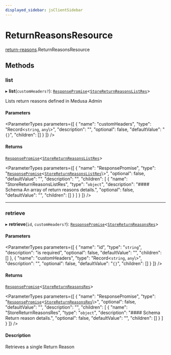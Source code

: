 ```yaml
---
displayed_sidebar: jsClientSidebar
---
```



# ReturnReasonsResource

[return-reasons](../../modules/return_reasons.mdx).ReturnReasonsResource

## Methods

### list

▸ **list**(`customHeaders?`): [`ResponsePromise`](../../swaps/modules/swaps.internal.mdx#responsepromise)<[`StoreReturnReasonsListRes`](../../internal/modules/admin_discounts.internal.internal.mdx#storereturnreasonslistres)\>

Lists return reasons defined in Medusa Admin

#### Parameters

<ParameterTypes parameters={[
  {
    "name": "customHeaders",
    "type": "Record<`string`, `any`\\>",
    "description": "",
    "optional": false,
    "defaultValue": "`{}`",
    "children": []
  }
]} />

#### Returns

[`ResponsePromise`](../../swaps/modules/swaps.internal.mdx#responsepromise)<[`StoreReturnReasonsListRes`](../../internal/modules/admin_discounts.internal.internal.mdx#storereturnreasonslistres)\>

<ParameterTypes parameters={[
  {
    "name": "ResponsePromise",
    "type": "[`ResponsePromise`](../../swaps/modules/swaps.internal.mdx#responsepromise)<[`StoreReturnReasonsListRes`](../../internal/modules/admin_discounts.internal.internal.mdx#storereturnreasonslistres)\\>",
    "optional": false,
    "defaultValue": "",
    "description": "",
    "children": [
      {
        "name": "StoreReturnReasonsListRes",
        "type": "`object`",
        "description": "#### Schema An array of return reasons details.",
        "optional": false,
        "defaultValue": "",
        "children": []
      }
    ]
  }
]} />

___

### retrieve

▸ **retrieve**(`id`, `customHeaders?`): [`ResponsePromise`](../../swaps/modules/swaps.internal.mdx#responsepromise)<[`StoreReturnReasonsRes`](../../internal/modules/admin_discounts.internal.internal.mdx#storereturnreasonsres)\>

#### Parameters

<ParameterTypes parameters={[
  {
    "name": "id",
    "type": "`string`",
    "description": "is required",
    "optional": false,
    "defaultValue": "",
    "children": []
  },
  {
    "name": "customHeaders",
    "type": "Record<`string`, `any`\\>",
    "description": "",
    "optional": false,
    "defaultValue": "`{}`",
    "children": []
  }
]} />

#### Returns

[`ResponsePromise`](../../swaps/modules/swaps.internal.mdx#responsepromise)<[`StoreReturnReasonsRes`](../../internal/modules/admin_discounts.internal.internal.mdx#storereturnreasonsres)\>

<ParameterTypes parameters={[
  {
    "name": "ResponsePromise",
    "type": "[`ResponsePromise`](../../swaps/modules/swaps.internal.mdx#responsepromise)<[`StoreReturnReasonsRes`](../../internal/modules/admin_discounts.internal.internal.mdx#storereturnreasonsres)\\>",
    "optional": false,
    "defaultValue": "",
    "description": "",
    "children": [
      {
        "name": "StoreReturnReasonsRes",
        "type": "`object`",
        "description": "#### Schema Return reason details.",
        "optional": false,
        "defaultValue": "",
        "children": []
      }
    ]
  }
]} />

#### Description

Retrieves a single Return Reason
